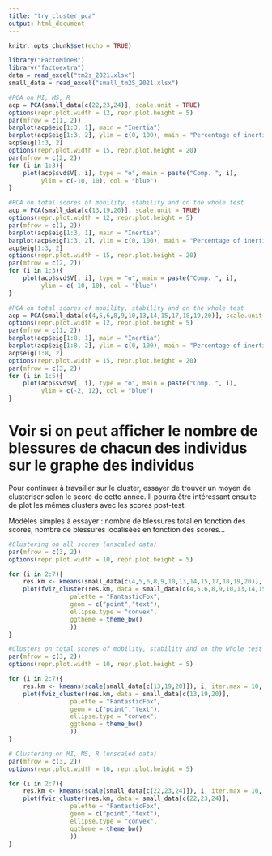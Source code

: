 ```yaml
---
title: "try_cluster_pca"
output: html_document
---
```


```r
knitr::opts_chunk$set(echo = TRUE)
```

```r
library("FactoMineR")
library("factoextra")
data = read_excel("tm2s_2021.xlsx")
small_data = read_excel("small_tm2S_2021.xlsx")
```

```r
#PCA on MI, MS, R
acp = PCA(small_data[c(22,23,24)], scale.unit = TRUE)
options(repr.plot.width = 12, repr.plot.height = 5)
par(mfrow = c(1, 2))
barplot(acp$eig[1:3, 1], main = "Inertia")
barplot(acp$eig[1:3, 2], ylim = c(0, 100), main = "Percentage of inertia")
acp$eig[1:3, 2]
options(repr.plot.width = 15, repr.plot.height = 20)
par(mfrow = c(2, 2))
for (i in 1:3){
    plot(acp$svd$V[, i], type = "o", main = paste("Comp. ", i),
         ylim = c(-10, 10), col = "blue")
}
````
```r
#PCA on total scores of mobility, stability and on the whole test
acp = PCA(small_data[c(13,19,20)], scale.unit = TRUE)
options(repr.plot.width = 12, repr.plot.height = 5)
par(mfrow = c(1, 2))
barplot(acp$eig[1:3, 1], main = "Inertia")
barplot(acp$eig[1:3, 2], ylim = c(0, 100), main = "Percentage of inertia")
acp$eig[1:3, 2]
options(repr.plot.width = 15, repr.plot.height = 20)
par(mfrow = c(2, 2))
for (i in 1:3){
    plot(acp$svd$V[, i], type = "o", main = paste("Comp. ", i),
         ylim = c(-10, 10), col = "blue")
}
````


```r
#PCA on total scores of mobility, stability and on the whole test
acp = PCA(small_data[c(4,5,6,8,9,10,13,14,15,17,18,19,20)], scale.unit = TRUE)
options(repr.plot.width = 12, repr.plot.height = 5)
par(mfrow = c(1, 2))
barplot(acp$eig[1:8, 1], main = "Inertia")
barplot(acp$eig[1:8, 2], ylim = c(0, 100), main = "Percentage of inertia")
acp$eig[1:8, 2]
options(repr.plot.width = 15, repr.plot.height = 20)
par(mfrow = c(3, 2))
for (i in 1:5){
    plot(acp$svd$V[, i], type = "o", main = paste("Comp. ", i),
         ylim = c(-2, 12), col = "blue")
}
````
# Voir si on peut afficher le nombre de blessures de chacun des individus sur le graphe des individus

Pour continuer à travailler sur le cluster, essayer de trouver un moyen de clusteriser selon le score de cette année. Il pourra être intéressant ensuite de plot les mêmes clusters avec les scores post-test.

Modèles simples à essayer : nombre de blessures total en fonction des scores, nombre de blessures localisées en fonction des scores...

```r
#Clustering on all scores (unscaled data)
par(mfrow = c(3, 2))
options(repr.plot.width = 10, repr.plot.height = 5)

for (i in 2:7){
    res.km <- kmeans(small_data[c(4,5,6,8,9,10,13,14,15,17,18,19,20)], i, iter.max = 10, nstart = 1)
    plot(fviz_cluster(res.km, data = small_data[c(4,5,6,8,9,10,13,14,15,17,18,19,20)],
                 palette = "FantasticFox", 
                 geom = c("point","text"),
                 ellipse.type = "convex", 
                 ggtheme = theme_bw()
                 ))
}
````

```r
#Clusters on total scores of mobility, stability and on the whole test (unscaled data)
par(mfrow = c(3, 2))
options(repr.plot.width = 10, repr.plot.height = 5)

for (i in 2:7){
    res.km <- kmeans(scale(small_data[c(13,19,20)]), i, iter.max = 10, nstart = 1)
    plot(fviz_cluster(res.km, data = small_data[c(13,19,20)],
                 palette = "FantasticFox", 
                 geom = c("point","text"),
                 ellipse.type = "convex", 
                 ggtheme = theme_bw()
                 ))
}
````

```r
# Clustering on MI, MS, R (unscaled data)
par(mfrow = c(3, 2))
options(repr.plot.width = 10, repr.plot.height = 5)

for (i in 2:7){
    res.km <- kmeans(scale(small_data[c(22,23,24)]), i, iter.max = 10, nstart = 1)
    plot(fviz_cluster(res.km, data = small_data[c(22,23,24)],
                 palette = "FantasticFox", 
                 geom = c("point","text"),
                 ellipse.type = "convex", 
                 ggtheme = theme_bw()
                 ))
}
````